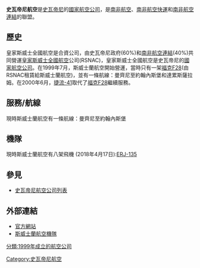 {{Infobox Airline
| airline        = 史瓦帝尼航空<br>Eswatini Airlink
| logo           = 
| logo_size      = 
| fleet_size     = 8
| destinations   = 2
| IATA           = SA
| ICAO           = SZL
| callsign       = SWAZILINK
| founded        = 1999年7月
| parent         = 
| company_slogan =  
| headquarters   = [[史瓦帝尼|史瓦帝尼]][[曼齊尼|曼齊尼]]
| key_people     = 
| hubs           = [[曼齊尼機場|曼齊尼機場]]
| secondary_hubs = 
| focus_cities   = 
| frequent_flyer = 
| lounge         = 
| alliance       = 
| website        = http://www.flyswaziland.com/
}}

'''史瓦帝尼航空'''是[[史瓦帝尼|史瓦帝尼]]的[[國家航空公司|國家航空公司]]，是[[南非航空|南非航空]]、[[南非航空快運|南非航空快運]]和[[南非航空連結|南非航空連結]]的聯盟。

==歷史==
皇家斯威士全國航空是合資公司，由史瓦帝尼政府(60%)和[[南非航空連結|南非航空連結]](40%)共同營運[[皇家斯威士全國航空|皇家斯威士全國航空]]公司(RSNAC)，皇家斯威士全國航空是史瓦帝尼的[[國家航空公司|國家航空公司]]。在1999年7月，斯威士蘭航空開始營運，當時只有一架[[福克F28|福克F28]](由RSNAC租賃給斯威士蘭航空)，並有一條航線：曼齊尼至約翰內斯堡和達累斯薩拉姆。在2000年6月，[[捷流-41|捷流-41]]取代了[[福克F28|福克F28]]繼續服務。

==服務/航線==
現時斯威士蘭航空有一條航線：曼齊尼至約翰內斯堡

==機隊==
現時斯威士蘭航空有八架飛機 (2018年4月17日):[[ERJ-145系列|ERJ-135]]
==參見==
*[[史瓦帝尼航空公司列表|史瓦帝尼航空公司列表]]

==外部連結==
*[https://www.flyeswatiniairlink.com/ 官方網站]{{Wayback|url=https://www.flyeswatiniairlink.com/ |date=20210530063314 }}
*[https://web.archive.org/web/20080916105000/http://www.ch-aviation.ch/aircraft.php?search=set&airline=SZL&al_op=1 斯威士蘭航空機隊]

[[Category:史瓦帝尼航空|Category:史瓦帝尼航空]]
[[分類:1999年成立的航空公司|分類:1999年成立的航空公司]]

{{斯威士蘭航空公司}}